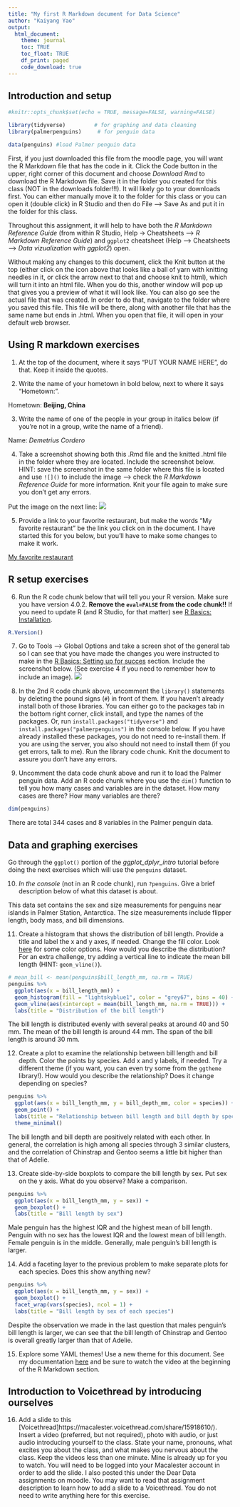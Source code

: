 ```yaml
---
title: "My first R Markdown document for Data Science"
author: "Kaiyang Yao"
output: 
  html_document:
    theme: journal
    toc: TRUE
    toc_float: TRUE
    df_print: paged
    code_download: true
---
```


## Introduction and setup

```r
#knitr::opts_chunk$set(echo = TRUE, message=FALSE, warning=FALSE)
```

```r
library(tidyverse)         # for graphing and data cleaning
library(palmerpenguins)     # for penguin data
```

```r
data(penguins) #load Palmer penguin data
```

First, if you just downloaded this file from the moodle page, you will want the R Markdown file that has the code in it. Click the Code button in the upper, right corner of this document and choose *Download Rmd* to download the R Markdown file.  Save it in the folder you created for this class (NOT in the downloads folder!!!). It will likely go to your downloads first. You can either manually move it to the folder for this class or you can open it (double click) in R Studio and then do File --> Save As and put it in the folder for this class.

Throughout this assignment, it will help to have both the *R Markdown Reference Guide* (from within R Studio, Help -> Cheatsheets --> *R Markdown Reference Guide*) and `ggplot2` cheatsheet (Help --> Cheatsheets --> *Data vizualization with ggplot2*) open. 

Without making any changes to this document, click the Knit button at the top (either click on the icon above that looks like a ball of yarn with knitting needles in it, or click the arrow next to that and choose knit to html), which will turn it into an html file. When you do this, another window will pop up that gives you a preview of what it will look like. You can also go see the actual file that was created. In order to do that, navigate to the folder where you saved this file. This file will be there, along with another file that has the same name but ends in .html. When you open that file, it will open in your default web browser.

## Using R markdown exercises

  1. At the top of the document, where it says "PUT YOUR NAME HERE", do that. Keep it inside the quotes.

  2. Write the name of your hometown in bold below, next to where it says "Hometown:".

 Hometown: __Beijing, China__

 3. Write the name of one of the people in your group in italics below (if you're not in a group, write the name of a friend).

  Name: _Demetrius Cordero_

  4. Take a screenshot showing both this .Rmd file and the knitted .html file in the folder where they are located. Include the screenshot below. HINT: save the screenshot in the same folder where this file is located and use `![]()` to include the image --> check the *R Markdown Reference Guide* for more information. Knit your file again to make sure you don't get any errors.  

Put the image on the next line:
![](Question4.jpg)

  5. Provide a link to your favorite restaurant, but make the words "My favorite restaurant" be the link you click on in the document. I have started this for you below, but you'll have to make some changes to make it work.

  [My favorite restaurant](https://www.ichiddo.com)

## R setup exercises

  6. Run the R code chunk below that will tell you your R version. Make sure you have version 4.0.2. **Remove the `eval=FALSE` from the code chunk!!** If you need to update R (and R Studio, for that matter) see [R Basics: Installation](https://r-basics.netlify.app/#Installation).
  
```r
R.Version()
```
   
  
  7. Go to Tools --> Global Options and take a screen shot of the general tab so I can see that you have made the changes you were instructed to make in the [R Basics: Setting up for succes](https://r-basics.netlify.app/#Setting_up_for_success) section. Include the screenshot below. (See exercise 4 if you need to remember how to include an image).
![](Question7.jpg)
  
  8. In the 2nd R code chunk above, uncomment the `library()` statements by deleting the pound signs (`#`) in front of them. If you haven't already install both of those libraries. You can either go to the packages tab in the bottom right corner, click install, and type the names of the packages. Or, run `install.packages("tidyverse")` and `install.packages("palmerpenguins")` in the console below. If you have already installed these packages, you do not need to re-install them. If you are using the server, you also should not need to install them (if you get errors, talk to me). Run the library code chunk. Knit the document to assure you don't have any errors.
  
  9. Uncomment the data code chunk above and run it to load the Palmer penguin data. Add an R code chunk where you use the `dim()` function to tell you how many cases and variables are in the dataset. How many cases are there? How many variables are there?
```r
dim(penguins)
```
There are total 344 cases and 8 variables in the Palmer penguin data.


## Data and graphing exercises

Go through the `ggplot()` portion of the *ggplot_dplyr_intro* tutorial before doing the next exercises which will use the `penguins` dataset.

  10. *In the console* (not in an R code chunk), run `?penguins`. Give a brief description below of what this dataset is about.  
  
This data set contains the sex and size measurements for penguins near islands in Palmer Station, Antarctica. The size measurements include flipper length, body mass, and bill dimensions.

  11. Create a histogram that shows the distribution of bill length. Provide a title and label the x and y axes, if needed. Change the fill color. Look [here](http://sape.inf.usi.ch/quick-reference/ggplot2/colour) for some color options. How would you describe the distribution? For an extra challenge, try adding a vertical line to indicate the mean bill length (HINT: `geom_vline()`).
  
```r
# mean_bill <- mean(penguins$bill_length_mm, na.rm = TRUE)
penguins %>% 
  ggplot(aes(x = bill_length_mm)) + 
  geom_histogram(fill = "lightskyblue1", color = "grey67", bins = 40) +
  geom_vline(aes(xintercept = mean(bill_length_mm, na.rm = TRUE))) +
  labs(title = "Distribution of the bill length")
```

The bill length is distributed evenly with several peaks at around 40 and 50 mm. The mean of the bill length is around 44 mm. The span of the bill length is around 30 mm.


  12. Create a plot to examine the relationship between bill length and bill depth. Color the points by species. Add x and y labels, if needed. Try a different theme (if you want, you can even try some from the `ggtheme` library!). How would you describe the relationship? Does it change depending on species?

```r
penguins %>% 
  ggplot(aes(x = bill_length_mm, y = bill_depth_mm, color = species)) + 
  geom_point() +
  labs(title = "Relationship between bill length and bill depth by species") +
  theme_minimal()
```

The bill length and bill depth are positively related with each other. In general, the correlation is high among all species through 3 similar clusters, and the correlation of Chinstrap and Gentoo seems a little bit higher than that of Adelie.


  13. Create side-by-side boxplots to compare the bill length by sex. Put sex on the y axis. What do you observe? Make a comparison.

```r
penguins %>% 
  ggplot(aes(x = bill_length_mm, y = sex)) + 
  geom_boxplot() +
  labs(title = "Bill length by sex")
```

Male penguin has the highest IQR and the highest mean of bill length. Penguin with no sex has the lowest IQR and the lowest mean of bill length. Female penguin is in the middle. Generally, male penguin's bill length is larger.

  14. Add a faceting layer to the previous problem to make separate plots for each species. Does this show anything new?

```r
penguins %>% 
  ggplot(aes(x = bill_length_mm, y = sex)) + 
  geom_boxplot() +
  facet_wrap(vars(species), ncol = 1) +
  labs(title = "Bill length by sex of each species")
```

Despite the observation we made in the last question that males penguin's bill length is larger, we can see that the bill length of Chinstrap and Gentoo is overall greatly larger than that of Adelie.

  15. Explore some YAML themes! Use a new theme for this document. See my documentation [here](https://r-basics.netlify.app/#Themes) and be sure to watch the video at the beginning of the R Markdown section.
  
## Introduction to Voicethread by introducing ourselves  
  
  16. Add a slide to this [Voicethread]https://macalester.voicethread.com/share/15918610/). Insert a video (preferred, but not required), photo with audio, or just audio introducing yourself to the class. State your name, pronouns, what excites you about the class, and what makes you nervous about the class. Keep the videos less than one minute. Mine is already up for you to watch. You will need to be logged into your Macalester account in order to add the slide. I also posted this under the Dear Data assignments on moodle. You may want to read that assignment description to learn how to add a slide to a Voicethread. You do not need to write anything here for this exercise.
  
  
